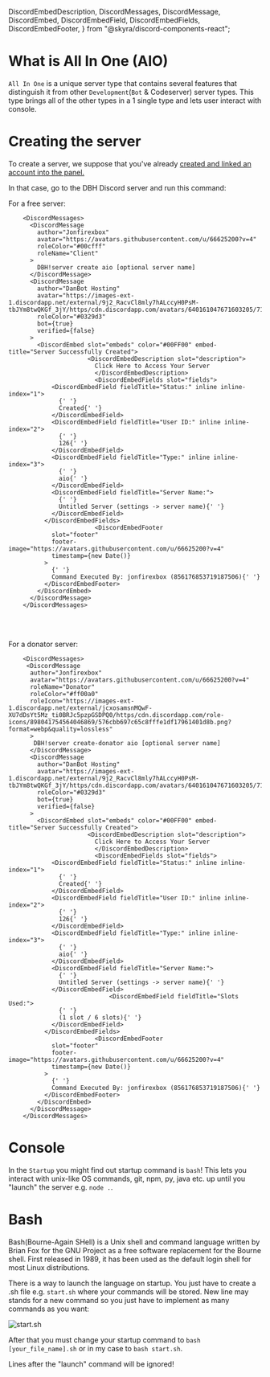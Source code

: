   DiscordEmbedDescription,
  DiscordMessages,
  DiscordMessage,
  DiscordEmbed,
  DiscordEmbedField,
  DiscordEmbedFields,
  DiscordEmbedFooter,
} from "@skyra/discord-components-react";

# What is All In One (AIO)

`All In One` is a unique server type that contains several features that distinguish it from other `Development`(`Bot` & Codeserver) server types. This type brings all of the other types in a 1 single type and lets user interact with console.

# Creating the server

To create a server, we suppose that you've already [created and linked an account into the panel.](/getting-started)

In that case, go to the DBH Discord server and run this command:

For a free server:

        <DiscordMessages>
          <DiscordMessage
            author="Jonfirexbox"
            avatar="https://avatars.githubusercontent.com/u/66625200?v=4"
            roleColor="#00cfff"
            roleName="Client"
          >
            DBH!server create aio [optional server name]
          </DiscordMessage>
          <DiscordMessage
            author="DanBot Hosting"
            avatar="https://images-ext-1.discordapp.net/external/9j2_RacvCl8mly7hALccyH0PsM-tbJYm8twQKGf_3jY/https/cdn.discordapp.com/avatars/640161047671603205/718aa5783508125a02e3b244a1bf096e.png"
            roleColor="#0329d3"
            bot={true}
            verified={false}
          >
            <DiscordEmbed slot="embeds" color="#00FF00" embed-title="Server Successfully Created">
    					  <DiscordEmbedDescription slot="description">
    						Click Here to Access Your Server
    						</DiscordEmbedDescription>
    						<DiscordEmbedFields slot="fields">
                <DiscordEmbedField fieldTitle="Status:" inline inline-index="1">
                  {' '}
                  Created{' '}
                </DiscordEmbedField>
                <DiscordEmbedField fieldTitle="User ID:" inline inline-index="2">
                  {' '}
                  126{' '}
                </DiscordEmbedField>
                <DiscordEmbedField fieldTitle="Type:" inline inline-index="3">
                  {' '}
                  aio{' '}
                </DiscordEmbedField>
                <DiscordEmbedField fieldTitle="Server Name:">
                  {' '}
                  Untitled Server (settings -> server name){' '}
                </DiscordEmbedField>
              </DiscordEmbedFields>
    						<DiscordEmbedFooter
                slot="footer"
                footer-image="https://avatars.githubusercontent.com/u/66625200?v=4"
                timestamp={new Date()}
              >
                {' '}
                Command Executed By: jonfirexbox (856176853719187506){' '}
              </DiscordEmbedFooter>
            </DiscordEmbed>
          </DiscordMessage>
        </DiscordMessages>

<br></br>

For a donator server:

        <DiscordMessages>
         <DiscordMessage
          author="Jonfirexbox"
          avatar="https://avatars.githubusercontent.com/u/66625200?v=4"
          roleName="Donator"
          roleColor="#ff00a0"
          roleIcon="https://images-ext-1.discordapp.net/external/jcxosamsnMQwF-XU7dDsYt5Mz_ti0BRJc5pzpGSDPQ0/https/cdn.discordapp.com/role-icons/898041754564046869/576cbb697c65c8fffe1df17961401d8b.png?format=webp&quality=lossless"
          >
           DBH!server create-donator aio [optional server name]
          </DiscordMessage>
          <DiscordMessage
            author="DanBot Hosting"
            avatar="https://images-ext-1.discordapp.net/external/9j2_RacvCl8mly7hALccyH0PsM-tbJYm8twQKGf_3jY/https/cdn.discordapp.com/avatars/640161047671603205/718aa5783508125a02e3b244a1bf096e.png"
            roleColor="#0329d3"
            bot={true}
            verified={false}
          >
            <DiscordEmbed slot="embeds" color="#00FF00" embed-title="Server Successfully Created">
    					  <DiscordEmbedDescription slot="description">
    						Click Here to Access Your Server
    						</DiscordEmbedDescription>
    						<DiscordEmbedFields slot="fields">
                <DiscordEmbedField fieldTitle="Status:" inline inline-index="1">
                  {' '}
                  Created{' '}
                </DiscordEmbedField>
                <DiscordEmbedField fieldTitle="User ID:" inline inline-index="2">
                  {' '}
                  126{' '}
                </DiscordEmbedField>
                <DiscordEmbedField fieldTitle="Type:" inline inline-index="3">
                  {' '}
                  aio{' '}
                </DiscordEmbedField>
                <DiscordEmbedField fieldTitle="Server Name:">
                  {' '}
                  Untitled Server (settings -> server name){' '}
                </DiscordEmbedField>
    							<DiscordEmbedField fieldTitle="Slots Used:">
                  {' '}
                  (1 slot / 6 slots){' '}
                </DiscordEmbedField>
              </DiscordEmbedFields>
    						<DiscordEmbedFooter
                slot="footer"
                footer-image="https://avatars.githubusercontent.com/u/66625200?v=4"
                timestamp={new Date()}
              >
                {' '}
                Command Executed By: jonfirexbox (856176853719187506){' '}
              </DiscordEmbedFooter>
            </DiscordEmbed>
          </DiscordMessage>
        </DiscordMessages>

# Console

In the `Startup` you might find out startup command is `bash`! This lets you interact with unix-like OS commands, git, npm, py, java etc. up until you "launch" the server e.g. `node .`.

# Bash

Bash(Bourne-Again SHell) is a Unix shell and command language written by Brian Fox for the GNU Project as a free software replacement for the Bourne shell. First released in 1989, it has been used as the default login shell for most Linux distributions.

<Redirect
  href="https://en.wikipedia.org/wiki/Bash_(Unix_shell)"
  label="Source: Wikipedia"
/>

There is a way to launch the language on startup. You just have to create a .sh file e.g. `start.sh` where your commands will be stored. New line may stands for a new command so you just have to implement as many commands as you want:

![start.sh](/content/aio/start.sh.png)

After that you must change your startup command to `bash [your_file_name].sh` or in my case to `bash start.sh`.

<Tip>Lines after the "launch" command will be ignored!</Tip>

<Redirect
  href="https://www.youtube.com/watch?v=I4EWvMFj37g"
  label="Youtube: Bash in 100 Seconds"
/>
